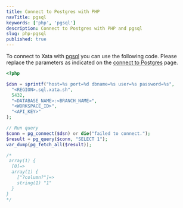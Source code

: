 ```yaml
---
title: Connect to Postgres with PHP
navTitle: pgsql
keywords: ['php', 'pgsql']
description: Connect to Postgres with PHP and pgsql
slug: php-pgsql
published: true
---
```


To connect to Xata with [pgsql](https://www.php.net/manual/en/book.pgsql.php) you can use the following code.
Please replace the parameters as indicated on the [connect to Postgres](/docs/postgres) page.

```php
<?php

$dsn = sprintf("host=%s port=%d dbname=%s user=%s password=%s",
  "<REGION>.sql.xata.sh",
  5432,
  "<DATABASE_NAME>:<BRANCH_NAME>",
  "<WORKSPACE_ID>",
  "<API_KEY>"
);

// Run query
$conn = pg_connect($dsn) or die("failed to connect.");
$result = pg_query($conn, "SELECT 1");
var_dump(pg_fetch_all($result));

/*
 array(1) {
  [0]=>
  array(1) {
    ["?column?"]=>
    string(1) "1"
  }
}
*/
```
